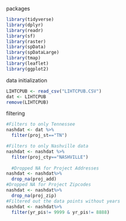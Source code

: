 packages
```r
library(tidyverse)
library(dplyr)
library(readr)
library(sf)
library(raster)
library(spData)
library(spDataLarge)
library(tmap) 
library(leaflet) 
library(ggplot2) 
```
data initialization
```r
LIHTCPUB <- read_csv("LIHTCPUB.CSV")
dat <- LIHTCPUB
remove(LIHTCPUB)
```
filtering 
```r
#Filters to only Tennessee
nashdat <- dat %>%
  filter(proj_st=="TN")

#Filters to only Nashville data
nashdat <- nashdat %>%
  filter(proj_cty=="NASHVILLE")
  
  #Dropped NA for Project Addresses
nashdat <- nashdat%>%
  drop_na(proj_add)
#Dropped NA for Project Zipcodes
nashdat <- nashdat%>%
  drop_na(proj_zip)
#Filtered out the data points without years
nashdat <- nashdat%>%
  filter(yr_pis!= 9999 & yr_pis!= 8888)
```
